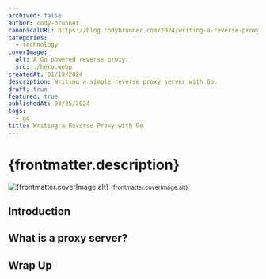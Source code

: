 ```yaml
---
archived: false
author: cody-brunner
canonicalURL: https://blog.codybrunner.com/2024/writing-a-reverse-proxy-with-go
categories:
  - technology
coverImage:
  alt: A Go powered reverse proxy.
  src: ./hero.webp
createdAt: 01/19/2024
description: Writing a simple reverse proxy server with Go.
draft: true
featured: true
publishedAt: 03/25/2024
tags:
  - go
title: Writing a Reverse Proxy with Go
---
```



# {frontmatter.description}

<div class='flex flex-col items-center gap-2'>
	<Image
		alt={frontmatter.coverImage.alt}
		class='object-cover'
		fetchpriority='high'
		height={400}
		quality={100}
		src={heroImage}
		width={800}
	/>
	<small>{frontmatter.coverImage.alt}</small>
</div>

## Introduction

## What is a proxy server?



## Wrap Up

<Signature />
